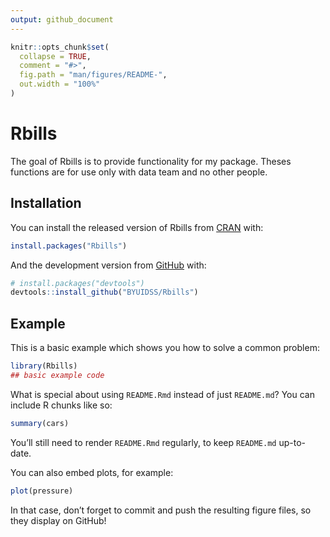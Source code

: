 ```yaml
---
output: github_document
---
```


<!-- README.md is generated from README.Rmd. Please edit that file -->

```r
knitr::opts_chunk$set(
  collapse = TRUE,
  comment = "#>",
  fig.path = "man/figures/README-",
  out.width = "100%"
)
```

# Rbills

<!-- badges: start -->
<!-- badges: end -->

The goal of Rbills is to provide functionality for my package. Theses functions are for use only with data team and no other people.

## Installation

You can install the released version of Rbills from [CRAN](https://CRAN.R-project.org) with:

``` r
install.packages("Rbills")
```

And the development version from [GitHub](https://github.com/) with:

``` r
# install.packages("devtools")
devtools::install_github("BYUIDSS/Rbills")
```
## Example

This is a basic example which shows you how to solve a common problem:

```r
library(Rbills)
## basic example code
```

What is special about using `README.Rmd` instead of just `README.md`? You can include R chunks like so:

```r
summary(cars)
```

You'll still need to render `README.Rmd` regularly, to keep `README.md` up-to-date.

You can also embed plots, for example:

```r
plot(pressure)
```

In that case, don't forget to commit and push the resulting figure files, so they display on GitHub!
